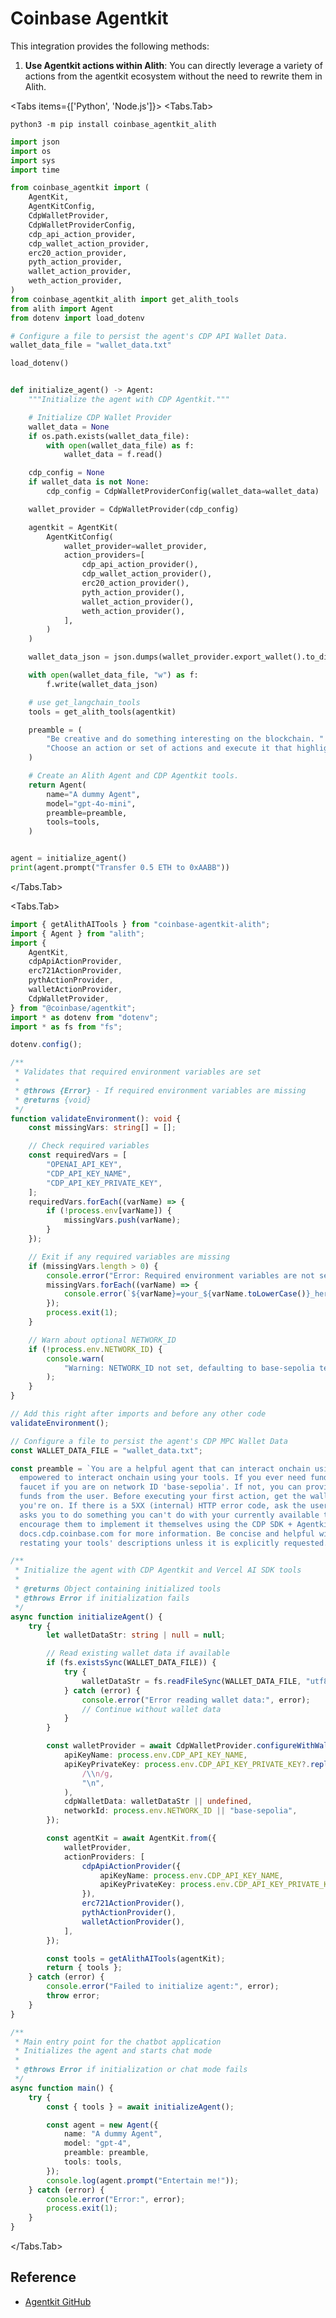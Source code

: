 
# Coinbase Agentkit

This integration provides the following methods:

1. **Use Agentkit actions within Alith**: You can directly leverage a variety of actions from the agentkit ecosystem without the need to rewrite them in Alith.

<Tabs items={['Python', 'Node.js']}>
  <Tabs.Tab>

```shell
python3 -m pip install coinbase_agentkit_alith
```

```python
import json
import os
import sys
import time

from coinbase_agentkit import (
    AgentKit,
    AgentKitConfig,
    CdpWalletProvider,
    CdpWalletProviderConfig,
    cdp_api_action_provider,
    cdp_wallet_action_provider,
    erc20_action_provider,
    pyth_action_provider,
    wallet_action_provider,
    weth_action_provider,
)
from coinbase_agentkit_alith import get_alith_tools
from alith import Agent
from dotenv import load_dotenv

# Configure a file to persist the agent's CDP API Wallet Data.
wallet_data_file = "wallet_data.txt"

load_dotenv()


def initialize_agent() -> Agent:
    """Initialize the agent with CDP Agentkit."""

    # Initialize CDP Wallet Provider
    wallet_data = None
    if os.path.exists(wallet_data_file):
        with open(wallet_data_file) as f:
            wallet_data = f.read()

    cdp_config = None
    if wallet_data is not None:
        cdp_config = CdpWalletProviderConfig(wallet_data=wallet_data)

    wallet_provider = CdpWalletProvider(cdp_config)

    agentkit = AgentKit(
        AgentKitConfig(
            wallet_provider=wallet_provider,
            action_providers=[
                cdp_api_action_provider(),
                cdp_wallet_action_provider(),
                erc20_action_provider(),
                pyth_action_provider(),
                wallet_action_provider(),
                weth_action_provider(),
            ],
        )
    )

    wallet_data_json = json.dumps(wallet_provider.export_wallet().to_dict())

    with open(wallet_data_file, "w") as f:
        f.write(wallet_data_json)

    # use get_langchain_tools
    tools = get_alith_tools(agentkit)

    preamble = (
        "Be creative and do something interesting on the blockchain. "
        "Choose an action or set of actions and execute it that highlights your abilities."
    )

    # Create an Alith Agent and CDP Agentkit tools.
    return Agent(
        name="A dummy Agent",
        model="gpt-4o-mini",
        preamble=preamble,
        tools=tools,
    )


agent = initialize_agent()
print(agent.prompt("Transfer 0.5 ETH to 0xAABB"))
```

  </Tabs.Tab>

  <Tabs.Tab>

```typescript
import { getAlithAITools } from "coinbase-agentkit-alith";
import { Agent } from "alith";
import {
	AgentKit,
	cdpApiActionProvider,
	erc721ActionProvider,
	pythActionProvider,
	walletActionProvider,
	CdpWalletProvider,
} from "@coinbase/agentkit";
import * as dotenv from "dotenv";
import * as fs from "fs";

dotenv.config();

/**
 * Validates that required environment variables are set
 *
 * @throws {Error} - If required environment variables are missing
 * @returns {void}
 */
function validateEnvironment(): void {
	const missingVars: string[] = [];

	// Check required variables
	const requiredVars = [
		"OPENAI_API_KEY",
		"CDP_API_KEY_NAME",
		"CDP_API_KEY_PRIVATE_KEY",
	];
	requiredVars.forEach((varName) => {
		if (!process.env[varName]) {
			missingVars.push(varName);
		}
	});

	// Exit if any required variables are missing
	if (missingVars.length > 0) {
		console.error("Error: Required environment variables are not set");
		missingVars.forEach((varName) => {
			console.error(`${varName}=your_${varName.toLowerCase()}_here`);
		});
		process.exit(1);
	}

	// Warn about optional NETWORK_ID
	if (!process.env.NETWORK_ID) {
		console.warn(
			"Warning: NETWORK_ID not set, defaulting to base-sepolia testnet",
		);
	}
}

// Add this right after imports and before any other code
validateEnvironment();

// Configure a file to persist the agent's CDP MPC Wallet Data
const WALLET_DATA_FILE = "wallet_data.txt";

const preamble = `You are a helpful agent that can interact onchain using the Coinbase Developer Platform AgentKit. You are
  empowered to interact onchain using your tools. If you ever need funds, you can request them from the
  faucet if you are on network ID 'base-sepolia'. If not, you can provide your wallet details and request
  funds from the user. Before executing your first action, get the wallet details to see what network
  you're on. If there is a 5XX (internal) HTTP error code, ask the user to try again later. If someone
  asks you to do something you can't do with your currently available tools, you must say so, and
  encourage them to implement it themselves using the CDP SDK + Agentkit, recommend they go to
  docs.cdp.coinbase.com for more information. Be concise and helpful with your responses. Refrain from
  restating your tools' descriptions unless it is explicitly requested.`;

/**
 * Initialize the agent with CDP Agentkit and Vercel AI SDK tools
 *
 * @returns Object containing initialized tools
 * @throws Error if initialization fails
 */
async function initializeAgent() {
	try {
		let walletDataStr: string | null = null;

		// Read existing wallet data if available
		if (fs.existsSync(WALLET_DATA_FILE)) {
			try {
				walletDataStr = fs.readFileSync(WALLET_DATA_FILE, "utf8");
			} catch (error) {
				console.error("Error reading wallet data:", error);
				// Continue without wallet data
			}
		}

		const walletProvider = await CdpWalletProvider.configureWithWallet({
			apiKeyName: process.env.CDP_API_KEY_NAME,
			apiKeyPrivateKey: process.env.CDP_API_KEY_PRIVATE_KEY?.replace(
				/\\n/g,
				"\n",
			),
			cdpWalletData: walletDataStr || undefined,
			networkId: process.env.NETWORK_ID || "base-sepolia",
		});

		const agentKit = await AgentKit.from({
			walletProvider,
			actionProviders: [
				cdpApiActionProvider({
					apiKeyName: process.env.CDP_API_KEY_NAME,
					apiKeyPrivateKey: process.env.CDP_API_KEY_PRIVATE_KEY,
				}),
				erc721ActionProvider(),
				pythActionProvider(),
				walletActionProvider(),
			],
		});

		const tools = getAlithAITools(agentKit);
		return { tools };
	} catch (error) {
		console.error("Failed to initialize agent:", error);
		throw error;
	}
}

/**
 * Main entry point for the chatbot application
 * Initializes the agent and starts chat mode
 *
 * @throws Error if initialization or chat mode fails
 */
async function main() {
	try {
		const { tools } = await initializeAgent();

		const agent = new Agent({
			name: "A dummy Agent",
			model: "gpt-4",
			preamble: preamble,
			tools: tools,
		});
		console.log(agent.prompt("Entertain me!"));
	} catch (error) {
		console.error("Error:", error);
		process.exit(1);
	}
}
```

  </Tabs.Tab>
</Tabs>

## Reference

- [Agentkit GitHub](https://github.com/coinbase/agentkit)
